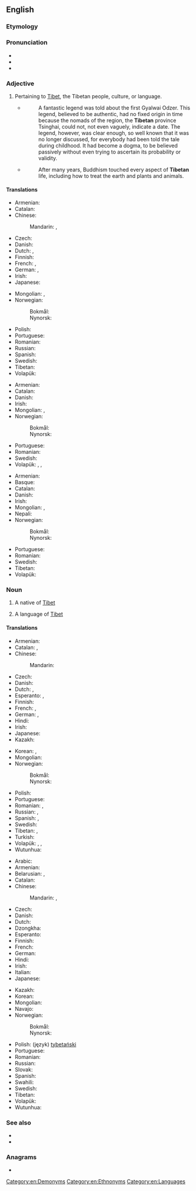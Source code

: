 {{also|tibetan|Tibeťan}}
==English==
{{wikipedia|dab=Tibetan}}
===Etymology===
{{affix|en|Tibet|-an}}

===Pronunciation===
* {{IPA|en|/tɪˈbɛtn̩/}}
* {{audio|en|LL-Q1860 (eng)-Vealhurl-Tibetan.wav|Audio (UK)}}
* {{hyphenation|en|Ti|bet|an}}

===Adjective===
{{en-adj|-}}

# Pertaining to [[Tibet]], the Tibetan people, culture, or language.
#* {{quote-book
|en
|url=https://archive.org/details/powerofnothingne00davi/
|year=1982
|title=The Power of Nothingness
|author={{w|Alexandra David-Neel}}, Aphur Yongden
|translator=Janwillem van de Wetering
|publisher={{w|Houghton Mifflin Company}}
|page=[https://archive.org/details/powerofnothingne00davi/page/2 2]}}
#*:A fantastic legend was told about the first Gyalwai Odzer. This legend, believed to be authentic, had no fixed origin in time because the nomads of the region, the '''Tibetan''' province Tsinghai, could not, not even vaguely, indicate a date. The legend, however, was clear enough, so well known that it was no longer discussed, for everybody had been told the tale during childhood. It had become a dogma, to be believed passively without even trying to ascertain its probability or validity.
#* {{quote-book
|en
|url=https://archive.org/details/tibetkumm00kumm/
|year=2003
|title=Tibet
|author=Patricia Kummer
|publisher={{w|Children's Press}}
|ISBN=0-516-22693-2
|page=[https://archive.org/details/tibetkumm00kumm/page/10 10]}}
#*:After many years, Buddhism touched every aspect of '''Tibetan''' life, including how to treat the earth and plants and animals.

====Translations====
{{trans-top|of or pertaining to Tibet}}
* Armenian: {{t+|hy|տիբեթական}}
* Catalan: {{t+|ca|tibetà}}
* Chinese:
*: Mandarin: {{t+|cmn|藏|tr=Zàng|sc=Hani}}, {{t+|cmn|西藏|tr=Xīzàng|sc=Hani}}
* Czech: {{t+|cs|tibetský}}
* Danish: {{t|da|tibetansk}}
* Dutch: {{t+|nl|Tibetaans}}, {{t+|nl|Tibetaanse}}
* Finnish: {{t+|fi|tiibetiläinen}}
* French: {{t+|fr|tibétain|m}}, {{t+|fr|tibétaine|f}}
* German: {{t+|de|tibetisch}}, {{t|de|tibetanisch}}
* Irish: {{t|ga|Tibéadach}}
* Japanese: {{t+|ja|チベット|alt=チベットの|tr=Chibetto no}}
{{trans-mid}}
* Mongolian: {{t+|mn|төвд}}, {{t|mn|төвдийн}}
* Norwegian:
*: Bokmål: {{t|nb|tibetansk}}
*: Nynorsk: {{t|nn|tibetansk}}
* Polish: {{t+|pl|tybetański|m}}
* Portuguese: {{t+|pt|tibetano}}
* Romanian: {{t+|ro|tibetan}}
* Russian: {{t+|ru|тибе́тский}}
* Spanish: {{t+|es|tibetano}}
* Swedish: {{t+|sv|tibetansk}}
* Tibetan: {{t|bo|བོད}}
* Volapük: {{t+|vo|Tibätänik}}
{{trans-bottom}}

{{trans-top|of or pertaining to Tibetans}}
* Armenian: {{t+|hy|տիբեթական}}
* Catalan: {{t+|ca|tibetà}}
* Danish: {{t|da|tibetansk}}
* Irish: {{t|ga|Tibéadach}}
* Mongolian: {{t+|mn|төвд}}, {{t|mn|төвдийн}}
* Norwegian:
*: Bokmål: {{t|nb|tibetansk}}
*: Nynorsk: {{t|nn|tibetansk}}
{{trans-mid}}
* Portuguese: {{t+|pt|tibetano}}
* Romanian: {{t+|ro|tibetan}}
* Swedish: {{t+|sv|tibetansk}}
* Volapük: {{qualifier|♂♀}} {{t|vo|Tibätänanik}}, {{qualifier|♂}} {{t|vo|hi-Tibätänanik}}, {{qualifier|♀}} {{t|vo|ji-Tibätänanik}}
{{trans-bottom}}

{{trans-top|of or pertaining to the Tibetan language}}
* Armenian: {{t+|hy|տիբեթերեն}}
* Basque: {{t+|eu|tibetera}}
* Catalan: {{t+|ca|tibetà}}
* Danish: {{t|da|tibetansk}}
* Irish: {{t|ga|Tibéidis|f}}
* Mongolian: {{t+|mn|төвд}}, {{t|mn|төвдийн}}
* Nepali: {{t|ne|तिब्बती|sc=Deva}}
* Norwegian:
*: Bokmål: {{t|nb|tibetansk}}
*: Nynorsk: {{t|nn|tibetansk}}
{{trans-mid}}
* Portuguese: {{t+|pt|tibetano}}
* Romanian: {{t+|ro|tibetan}}
* Swedish: {{t+|sv|tibetansk}}
* Tibetan: {{t|bo|བོད་སྐད}}
* Volapük: {{t|vo|tibätik}}
{{trans-bottom}}

===Noun===
{{en-noun|~}}

# {{lb|en|countable}} A native of [[Tibet]]
# {{lb|en|uncountable}} A language of [[Tibet]]

====Translations====
{{trans-top|a person}}
* Armenian: {{t|hy|տիբեթցի}}
* Catalan: {{t+|ca|tibetà|m}}, {{t+|ca|tibetana|f}}
* Chinese:
*: Mandarin: {{t+|cmn|藏人|tr=Zàngrén|sc=Hani}}
* Czech: {{t+|cs|Tibeťan|m}}
* Danish: {{t|da|tibetaner|c}}
* Dutch: {{t+|nl|Tibetaan|m}}, {{t+|nl|Tibetaanse|f}}
* Esperanto: {{t|eo|tibetano}} {{qualifier|man or woman}}, {{t|eo|tibetanino}} {{qualifier|woman}}
* Finnish: {{t+|fi|tiibetiläinen}}
* French: {{t+|fr|Tibétain|m}}, {{t+|fr|Tibétaine|f}}
* German: {{t+|de|Tibeter|m}}, {{t+|de|Tibeterin|f}}
* Hindi: {{t+|hi|तिब्बती}}
* Irish: {{t|ga|Tibéadach|m}}
* Japanese: {{t|ja|チベット人|tr=Chibetto-jin}}
* Kazakh: {{t|kk|тибеттік}}
{{trans-mid}}
* Korean: {{t|ko|^티베트인}}, {{t|ko|^티벳인|tr=Tibet-in}}
* Mongolian: {{t|mn|төвд хүн}}
* Norwegian:
*: Bokmål: {{t|nb|tibetaner|m}}
*: Nynorsk: {{t|nn|tibetanar|m}}
* Polish: {{t+|pl|Tybetańczyk|m}}
* Portuguese: {{t+|pt|tibetano|m}}
* Romanian: {{t+|ro|tibetan|m}}, {{t+|ro|tibetană|f}}
* Russian: {{t+|ru|тибе́тец|m}}, {{t+|ru|тибе́тка|f}}
* Spanish: {{t+|es|tibetano|m}}, {{t+|es|tibetana|f}}
* Swedish: {{t+|sv|tibetan}}
* Tibetan: {{t|bo|བོད་པ}}, {{t|bo|བོད་རིགས}}
* Turkish: {{t+|tr|Tibetli}}
* Volapük: {{qualifier|♂♀}} {{t+|vo|Tibätänan}}, {{qualifier|♂}} {{t|vo|hi-Tibätänan}}, {{qualifier|♀}} {{t|vo|ji-Tibätänan}}
* Wutunhua: {{t|wuh|suan}}
{{trans-bottom}}

{{trans-top|a language}}
* Arabic: {{t|ar|تِبِتِيَّة|f}}
* Armenian: {{t+|hy|տիբեթերեն}}
* Belarusian: {{t|be|тыбецкая|f|sc=Cyrl}}, {{t|be|тыбэ́цкая|f|sc=Cyrl}} {{qualifier|taraškievica}}
* Catalan: {{t+|ca|tibetà|m}}
* Chinese:
*: Mandarin: {{t+|cmn|藏語|sc=Hani}}, {{t+|cmn|藏语|tr=Zàngyǔ|sc=Hani}}
* Czech: {{t+|cs|tibetština|f}}
* Danish: {{t|da|tibetansk|n}}
* Dutch: {{t+|nl|Tibetaans|n}}
* Dzongkha: {{t|dz|བོད་སྐད|sc=Tibt}}
* Esperanto: {{t|eo|tibeta lingvo}}
* Finnish: {{t+|fi|tiibet}}
* French: {{t+|fr|tibétain|m}}
* German: {{t+|de|Tibetisch}}
* Hindi: {{t+|hi|तिब्बती}}
* Irish: {{t|ga|Tibéidis|f}}
* Italian: {{t+|it|tibetano|m}}
* Japanese: {{t+|ja|チベット語|tr=Chibetto-go}}
{{trans-mid}}
* Kazakh: {{t|kk|тибетше}}
* Korean: {{t+|ko|티베트어|tr=Tibeteu-eo}}
* Mongolian: {{t|mn|төвд хэл}}
* Navajo: {{t|nv|Tííbeʼ dineʼé bizaad}}
* Norwegian:
*: Bokmål: {{t|nb|tibetansk|m}}
*: Nynorsk: {{t|nn|tibetansk|m}}
* Polish: (język) [[tybetański]]
* Portuguese: {{t+|pt|tibetano|m}}
* Romanian: {{t+|ro|tibetană|f}}
* Russian: {{t+|ru|тибе́тский|m}}
* Slovak: {{t+|sk|tibetčina|f}}
* Spanish: {{t+|es|tibetano|m}}
* Swahili: {{t|sw|kitibeti}}
* Swedish: {{t+|sv|tibetanska|c}}
* Tibetan: {{t|bo|བོད་སྐད|sc=Tibt}}
* Volapük: {{t+|vo|tibät}}
* Wutunhua: {{t|wuh|suanhua}}
{{trans-bottom}}

===See also===
* {{ISO 639|ref=1|bo||bod}}
* {{langcat|bo}}

===Anagrams===
* {{anagrams|en|a=abeintt|tabinet}}

[[Category:en:Demonyms]]
[[Category:en:Ethnonyms]]
[[Category:en:Languages]]